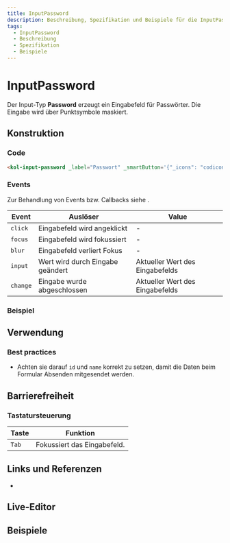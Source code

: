 ```yaml
---
title: InputPassword
description: Beschreibung, Spezifikation und Beispiele für die InputPassword-Komponente.
tags:
  - InputPassword
  - Beschreibung
  - Spezifikation
  - Beispiele
---
```



# InputPassword

Der Input-Typ **Password** erzeugt ein Eingabefeld für Passwörter. Die Eingabe wird über Punktsymbole maskiert.

## Konstruktion

### Code

```html
<kol-input-password _label="Passwort" _smartButton='{"_icons": "codicon codicon-eye", "_hideLabel": true, "_label": "Passwort anzeigen"}'></kol-input-password>
```

### Events

Zur Behandlung von Events bzw. Callbacks siehe <kol-link _label="Events" _href="../concepts/events" />.

| Event    | Auslöser                         | Value                           |
|----------|----------------------------------|---------------------------------|
| `click`  | Eingabefeld wird angeklickt      | -                               |
| `focus`  | Eingabefeld wird fokussiert      | -                               |
| `blur`   | Eingabefeld verliert Fokus       | -                               |
| `input`  | Wert wird durch Eingabe geändert | Aktueller Wert des Eingabefelds |
| `change` | Eingabe wurde abgeschlossen      | Aktueller Wert des Eingabefelds |

### Beispiel

<kol-input-password _label="Passwort" _smartButton='{"_icons": "codicon codicon-eye", "_hideLabel": true, "_label": "Passwort anzeigen"}'></kol-input-password>

## Verwendung

### Best practices

- Achten sie darauf `id` und `name` korrekt zu setzen, damit die Daten beim Formular Absenden mitgesendet werden.

## Barrierefreiheit

### Tastatursteuerung

| Taste | Funktion                    |
| ----- | --------------------------- |
| `Tab` | Fokussiert das Eingabefeld. |

## Links und Referenzen

- <kol-link _href="https://medium.com/@gavyn/til-autofocus-inputs-are-an-accessibility-problem-32ced60c3109" _target="_blank"></kol-link>

<Readme />

<ExampleLink component="input-password" />

## Live-Editor

<LiveEditorCompact component="input-password" />

## Beispiele

<Configurator component="input-password" sample="basic" />
